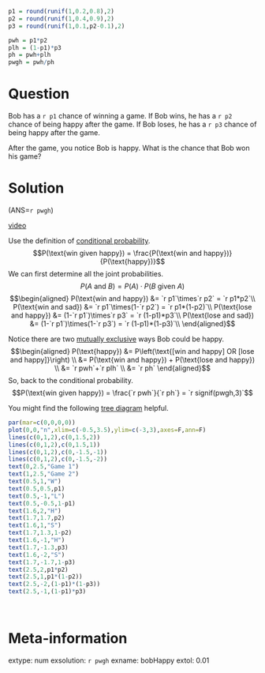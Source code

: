 ```r
p1 = round(runif(1,0.2,0.8),2)
p2 = round(runif(1,0.4,0.9),2)
p3 = round(runif(1,0.1,p2-0.1),2)

pwh = p1*p2
plh = (1-p1)*p3
ph = pwh+plh
pwgh = pwh/ph
```

Question
========

Bob has a `r p1` chance of winning a game. If Bob wins, he has a `r p2` chance of being happy after the game. If Bob loses, he has a `r p3` chance of being happy after the game. 

After the game, you notice Bob is happy. What is the chance that Bob won his game?


Solution
========

(ANS=`r pwgh`)

[video](https://vimeo.com/531918707){target="_blank"}

Use the definition of [conditional probability](https://en.wikipedia.org/wiki/Conditional_probability){target="blank"}.
$$P(\text{win given happy}) = \frac{P(\text{win and happy})}{P(\text{happy})}$$
We can first determine all the joint probabilities.
$$P(A\text{ and }B) = P(A)\cdot P(B\text{ given } A) $$
$$\begin{aligned}
P(\text{win and happy}) &= `r p1`\times`r p2` = `r p1*p2`\\
P(\text{win and sad}) &= `r p1`\times(1-`r p2`) = `r p1*(1-p2)`\\
P(\text{lose and happy}) &= (1-`r p1`)\times`r p3` = `r (1-p1)*p3`\\
P(\text{lose and sad}) &= (1-`r p1`)\times(1-`r p3`) = `r (1-p1)*(1-p3)`\\
\end{aligned}$$

Notice there are two [mutually exclusive](https://en.wikipedia.org/wiki/Mutual_exclusivity) ways Bob could be happy.
$$\begin{aligned}
P(\text{happy}) &= P\left(\text{[win and happy] OR [lose and happy]}\right) \\
&= P(\text{win and happy}) + P(\text{lose and happy}) \\
&= `r pwh`+`r plh` \\
&= `r ph`
\end{aligned}$$
So, back to the conditional probability.
$$P(\text{win given happy}) = \frac{`r pwh`}{`r ph`} = `r signif(pwgh,3)`$$


You might find the following [tree diagram](https://en.wikipedia.org/wiki/Tree_diagram_(probability_theory)) helpful.

```r
par(mar=c(0,0,0,0))
plot(0,0,"n",xlim=c(-0.5,3.5),ylim=c(-3,3),axes=F,ann=F)
lines(c(0,1,2),c(0,1.5,2))
lines(c(0,1,2),c(0,1.5,1))
lines(c(0,1,2),c(0,-1.5,-1))
lines(c(0,1,2),c(0,-1.5,-2))
text(0,2.5,"Game 1")
text(1,2.5,"Game 2")
text(0.5,1,"W")
text(0.5,0.5,p1)
text(0.5,-1,"L")
text(0.5,-0.5,1-p1)
text(1.6,2,"H")
text(1.7,1.7,p2)
text(1.6,1,"S")
text(1.7,1.3,1-p2)
text(1.6,-1,"H")
text(1.7,-1.3,p3)
text(1.6,-2,"S")
text(1.7,-1.7,1-p3)
text(2.5,2,p1*p2)
text(2.5,1,p1*(1-p2))
text(2.5,-2,(1-p1)*(1-p3))
text(2.5,-1,(1-p1)*p3)
```
\


Meta-information
============
extype: num
exsolution: `r pwgh`
exname: bobHappy
extol: 0.01
